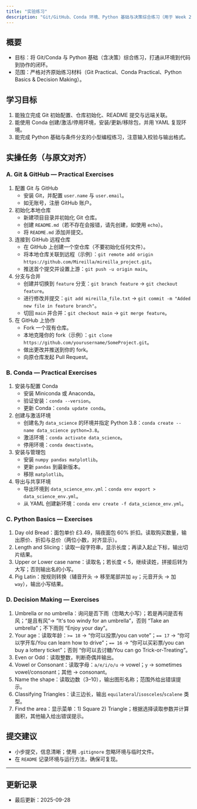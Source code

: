 ```yaml
---
title: "实验练习"
description: "Git/GitHub、Conda 环境、Python 基础与决策综合练习（用于 Week 2 考核准备）"
---
```


## 概要
- 目标：将 Git/Conda 与 Python 基础（含决策）综合练习，打通从环境到代码到协作的闭环。
- 范围：严格对齐原始练习材料（Git Practical、Conda Practical、Python Basics & Decision Making）。

## 学习目标
1. 能独立完成 Git 初始配置、仓库初始化、README 提交与远端关联。
2. 能使用 Conda 创建/激活/停用环境，安装/更新/移除包，并用 YAML 复现环境。
3. 能完成 Python 基础与条件分支的小型编程练习，注意输入校验与输出格式。

## 实操任务（与原文对齐）

### A. Git & GitHub — Practical Exercises
1. 配置 Git 与 GitHub
   - 安装 Git，并配置 `user.name` 与 `user.email`。
   - 如无账号，注册 GitHub 账户。
2. 初始化本地仓库
   - 新建项目目录并初始化 Git 仓库。
   - 创建 `README.md`（若不存在会报错，请先创建，如使用 `echo`）。
   - 将 `README.md` 添加并提交。
3. 连接到 GitHub 远程仓库
   - 在 GitHub 上创建一个空仓库（不要初始化任何文件）。
   - 将本地仓库关联到远程（示例）：`git remote add origin https://github.com/Mireilla/mireilla_project.git`。
   - 推送首个提交并设置上游：`git push -u origin main`。
4. 分支与合并
   - 创建并切换到 `feature` 分支：`git branch feature` → `git checkout feature`。
   - 进行修改并提交：`git add mireilla_file.txt` → `git commit -m "Added new file in feature branch"`。
   - 切回 `main` 并合并：`git checkout main` → `git merge feature`。
5. 在 GitHub 上协作
   - Fork 一个现有仓库。
   - 本地克隆你的 fork（示例）：`git clone https://github.com/yourusername/SomeProject.git`。
   - 做出更改并推送到你的 fork。
   - 向原仓库发起 Pull Request。

### B. Conda — Practical Exercises
1. 安装与配置 Conda
   - 安装 Miniconda 或 Anaconda。
   - 验证安装：`conda --version`。
   - 更新 Conda：`conda update conda`。
2. 创建与激活环境
   - 创建名为 `data_science` 的环境并指定 Python 3.8：`conda create --name data_science python=3.8`。
   - 激活环境：`conda activate data_science`。
   - 停用环境：`conda deactivate`。
3. 安装与管理包
   - 安装 `numpy pandas matplotlib`。
   - 更新 `pandas` 到最新版本。
   - 移除 `matplotlib`。
4. 导出与共享环境
   - 导出环境到 `data_science_env.yml`：`conda env export > data_science_env.yml`。
   - 从 YAML 创建新环境：`conda env create -f data_science_env.yml`。

### C. Python Basics — Exercises
1. Day old Bread：面包单价 £3.49，隔夜面包 60% 折扣。读取购买数量，输出原价、折扣与总价（两位小数，对齐显示）。
2. Length and Slicing：读取一段字符串，显示长度；再读入起止下标，输出切片结果。
3. Upper or Lower case name：读取名；若长度 < 5，继续读姓，拼接后转为大写；否则输出名的小写。
4. Pig Latin：按规则转换（辅音开头 → 移至尾部并加 `ay`；元音开头 → 加 `way`），输出小写结果。

### D. Decision Making — Exercises
1. Umbrella or no umbrella：询问是否下雨（忽略大小写）；若是再问是否有风；“是且有风”→ “It's too windy for an umbrella”，否则 “Take an umbrella”；不下雨则 “Enjoy your day”。
2. Your age：读取年龄：`>= 18` → “你可以投票/you can vote”；`== 17` → “你可以学开车/You can learn how to drive”；`== 16` → “你可以买彩票/you can buy a lottery ticket”；否则 “你可以去讨糖/You can go Trick-or-Treating”。
3. Even or Odd：读取整数，判断奇偶并输出。
4. Vowel or Consonant：读取字母：`a/e/i/o/u` → vowel；`y` → sometimes vowel/consonant；其他 → consonant。
5. Name the shape：读取边数（3–10），输出图形名称；范围外给出错误提示。
6. Classifying Triangles：读三边长，输出 `equilateral`/`isosceles`/`scalene` 类型。
7. Find the area：显示菜单：1) Square 2) Triangle；根据选择读取参数并计算面积，其他输入给出错误提示。

## 提交建议
- 小步提交，信息清晰；使用 `.gitignore` 忽略环境与临时文件。
- 在 `README` 记录环境与运行方法，确保可复现。

---

## 更新记录
- 最后更新：2025-09-28
